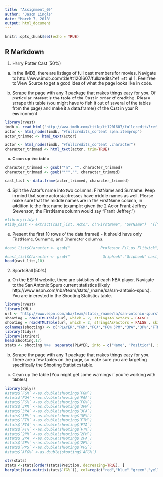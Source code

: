 ---
title: "Assignment_09"
author: "Jason Lingle"
date: "March 7, 2018"
output: html_document
---

```{r setup, include=FALSE}
knitr::opts_chunk$set(echo = TRUE)
```

## R Markdown

1. Harry Potter Cast (50%)
a. In the IMDB, there are listings of full cast members for movies. Navigate to http://www.imdb.com/title/tt1201607/fullcredits?ref_=tt_ql_1. Feel free to View Source to get a good idea of what the page looks like in code.



b. Scrape the page with any R package that makes things easy for you. Of particular interest is the table of the Cast in order of crediting. Please scrape this table (you might have to fish it out of several of the tables from the page) and make it a data.frame() of the Cast in your R environment

```{r, echo=TRUE}
library(rvest)
imdb <- read_html("http://www.imdb.com/title/tt1201607/fullcredits?ref_=tt_ql_1/")
actor <- html_nodes(imdb, "#fullcredits_content span.itemprop")
actor_trimmed <- html_text(actor)

actor <- html_nodes(imdb, "#fullcredits_content .character")
character_trimmed <- html_text(actor, trim=TRUE)
```

c. Clean up the table

```{r, echo=TRUE}
character_trimmed <- gsub("\n", "", character_trimmed)
character_trimmed <- gsub("\"","", character_trimmed)

cast_list <- data.frame(actor_trimmed, character_trimmed)
```

d. Split the Actor's name into two columns: FirstName and Surname. Keep in mind that some actors/actresses have middle names as well. Please make sure that the middle names are in the FirstName column, in addition to the first name (example: given the 2 Actor Frank Jeffrey Stevenson, the FirstName column would say "Frank Jeffrey.")

```{r,echo=FALSE}
#library(tidyr)
#tidy_cast <- extract(cast_list, Actor, c("FirstName", "SurName"), "([^ ^]+) (.*)")
```

e. Present the first 10 rows of the data.frame() - It should have only FirstName, Surname, and Character columns.

```{r, echo=TRUE}
#cast_list$Character <- gsub("              Professor Filius Flitwick"," Professor Filius #Flitwick",cast_list$Character)

#cast_list$Character <- gsub("               Griphook","Griphook",cast_list$Character)
head(cast_list,10)

```

2. SportsBall (50%)
a. On the ESPN website, there are statistics of each NBA player. Navigate to the San Antonio Spurs current statistics (likely http://www.espn.com/nba/team/stats/_/name/sa/san-antonio-spurs). You are interested in the Shooting Statistics table.

```{r, echo=TRUE}
library(rvest)
library(XML)
url <- "http://www.espn.com/nba/team/stats/_/name/sa/san-antonio-spurs"
shooting = readHTMLTable(url, which = 2, stringsAsFactors = FALSE)
shooting = readHTMLTable(url, which = 2, stringsAsFactors = FALSE , skip.rows=TRUE,as.data.frame = TRUE)
colnames(shooting) <- c("PLAYER","FGM","FGA","FG% 3PM","3PA","3P%","FTM","FTA","FT%","2PM","2PA","2P%","PPS","AFG%")
library(tidyr)
library(stringr)
head(shooting,17)
stats <- shooting %>%  separate(PLAYER, into = c("Name", "Position"), sep = ",")
```



b. Scrape the page with any R package that makes things easy for you. There are a few tables on the page, so make sure you are targeting specifically the Shooting Statistics table.

c. Clean up the table (You might get some warnings if you're working with tibbles)
```{r, echo=TRUE}
library(dplyr)
#stats$`FGM` <-as.double(shooting$`FGM`)
#stats$`FGA` <-as.double(shooting$`FGA`)
#stats$`FG%` <-as.double(shooting$`FG%`)
#stats$`3PM` <-as.double(shooting$`3PM`)
#stats$`3PA` <-as.double(shooting$`3PA`)
#stats$`3P%` <-as.double(shooting$`3P%`)
#stats$`FTM` <-as.double(shooting$`FTM`)
#stats$`FTA` <-as.double(shooting$`FTA`)
#stats$`FT%` <-as.double(shooting$`FT%`)
#stats$`2PM` <-as.double(shooting$`2PM`)
#stats$`2PA` <-as.double(shooting$`2PA`)
#stats$`2P%` <-as.double(shooting$`2P%`)
#stats$`PPS` <-as.double(shooting$`PPS`)
#stats$`AFG%` <-as.double(shooting$`AFG%`)

str(stats)
stats <-stats[order(stats$Position, decreasing=TRUE), ]
barplot(t(as.matrix(stats$`FG%`)), col=rep(c("red","blue","green","yellow","orange"),each=5), main="FG % Per Game Per Player", xlab="Player", ylab="Field Goal %", xpd=FALSE,names.arg=stats$Name,cex.names=.6,las=2)
```

